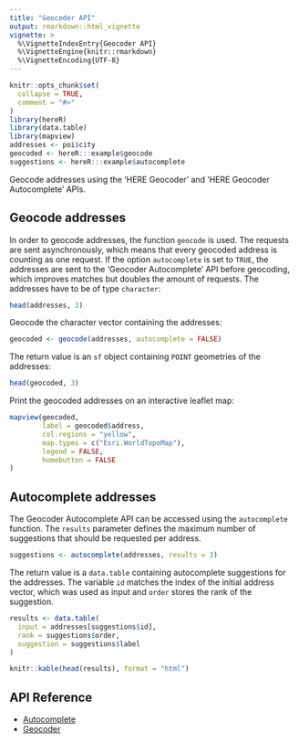 ```yaml
---
title: "Geocoder API"
output: rmarkdown::html_vignette
vignette: >
  %\VignetteIndexEntry{Geocoder API}
  %\VignetteEngine{knitr::rmarkdown}
  %\VignetteEncoding{UTF-8}
---
```


```r
knitr::opts_chunk$set(
  collapse = TRUE,
  comment = "#>"
)
library(hereR)
library(data.table)
library(mapview)
addresses <- poi$city
geocoded <- hereR:::example$geocode
suggestions <- hereR:::example$autocomplete
```

Geocode addresses using the 'HERE Geocoder' and 'HERE Geocoder Autocomplete' APIs.

## Geocode addresses
In order to geocode addresses, the function `geocode` is used. The requests are sent asynchronously, which means that every geocoded address is counting as one request. If the option `autocomplete` is set to `TRUE`, the addresses are sent to the 'Geocoder Autocomplete' API before geocoding, which improves matches but doubles the amount of requests. The addresses have to be of type `character`:

```r
head(addresses, 3)
```

Geocode the character vector containing the addresses:
```r
geocoded <- geocode(addresses, autocomplete = FALSE)
```

The return value is an `sf` object containing `POINT` geometries of the addresses:
```r
head(geocoded, 3)
```

Print the geocoded addresses on an interactive leaflet map:
```r
mapview(geocoded,
        label = geocoded$address,
        col.regions = "yellow",
        map.types = c("Esri.WorldTopoMap"),
        legend = FALSE,
        homebutton = FALSE
)
```

## Autocomplete addresses

The Geocoder Autocomplete API can be accessed using the `autocomplete` function. The `results` parameter defines the maximum number of suggestions that should be requested per address.
```r
suggestions <- autocomplete(addresses, results = 3)
```

The return value is a `data.table` containing autocomplete suggestions for the addresses. The variable `id` matches the index of the initial address vector, which was used as input and `order` stores the rank of the suggestion.

```r
results <- data.table(
  input = addresses[suggestions$id],
  rank = suggestions$order,
  suggestion = suggestions$label
)
```

```r
knitr::kable(head(results), format = "html")
```

## API Reference

* [Autocomplete](hhttps://developer.here.com/documentation/geocoder-autocomplete/dev_guide/topics/resource-suggest.html)
* [Geocoder](https://developer.here.com/documentation/geocoder/topics/resource-geocode.html)
